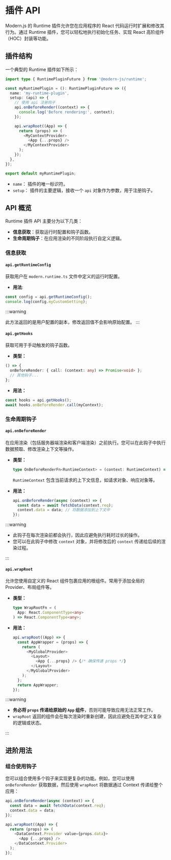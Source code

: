 # 插件 API

Modern.js 的 Runtime 插件允许您在应用程序的 React 代码运行时扩展和修改其行为。通过 Runtime 插件，您可以轻松地执行初始化任务、实现 React 高阶组件（HOC）封装等功能。

## 插件结构

一个典型的 Runtime 插件如下所示：

```ts
import type { RuntimePluginFuture } from '@modern-js/runtime';

const myRuntimePlugin = (): RuntimePluginFuture => ({
  name: 'my-runtime-plugin',
  setup: (api) => {
    // 使用 api 注册钩子
    api.onBeforeRender((context) => {
      console.log('Before rendering:', context);
    });

    api.wrapRoot((App) => {
      return (props) => (
        <MyContextProvider>
          <App {...props} />
        </MyContextProvider>
      );
    });
  },
});

export default myRuntimePlugin;

```

-   `name`： 插件的唯一标识符。
-   `setup`： 插件的主要逻辑，接收一个 `api` 对象作为参数，用于注册钩子。

## API 概览

Runtime 插件 API 主要分为以下几类：

-   **信息获取**：获取运行时配置和钩子函数。
-   **生命周期钩子**：在应用渲染的不同阶段执行自定义逻辑。

### 信息获取

#### `api.getRuntimeConfig`

获取用户在 `modern.runtime.ts` 文件中定义的运行时配置。

-   **用法**:

```ts
const config = api.getRuntimeConfig();
console.log(config.myCustomSetting);
```

:::warning

此方法返回的是用户配置的副本，修改返回值不会影响原始配置。
:::

#### `api.getHooks`

获取可用于手动触发的钩子函数。

-   **类型：**

```ts
() => {
  onBeforeRender: { call: (context: any) => Promise<void> };
  // 其他钩子...
};
```

-   **用法：**

```ts
const hooks = api.getHooks();
await hooks.onBeforeRender.call(myContext);
```

### 生命周期钩子

#### `api.onBeforeRender`

在应用渲染（包括服务器端渲染和客户端渲染）之前执行。您可以在此钩子中执行数据预取、修改渲染上下文等操作。

-   **类型：**

    ```ts
    type OnBeforeRenderFn<RuntimeContext> = (context: RuntimeContext) => Promise<void> | void;
    ```
    `RuntimeContext` 包含当前请求的上下文信息，如请求对象、响应对象等。

-   **用法：**

    ```ts
    api.onBeforeRender(async (context) => {
      const data = await fetchData(context.req);
      context.data = data; // 将数据添加到上下文中
    });
    ```

:::warning

- 此钩子在每次渲染前都会执行，因此应避免执行耗时过长的操作。
- 您可以在此钩子中修改 `context` 对象，并将修改后的 `context` 传递给后续的渲染过程。

:::

#### `api.wrapRoot`

允许您使用自定义的 React 组件包裹应用的根组件。常用于添加全局的 Provider、布局组件等。

-   **类型：**

    ```ts
    type WrapRootFn = (
      App: React.ComponentType<any>
    ) => React.ComponentType<any>;
    ```

-   **用法：**

    ```ts
    api.wrapRoot((App) => {
      const AppWrapper = (props) => {
        return (
          <MyGlobalProvider>
            <Layout>
              <App {...props} /> {/* 确保传递 props */}
            </Layout>
          </MyGlobalProvider>
        );
      };
      return AppWrapper;
    });
    ```

:::warning

-   **务必将 `props` 传递给原始的 `App` 组件**，否则可能导致应用无法正常工作。
-  `wrapRoot` 返回的组件会在每次渲染时重新创建，因此应避免在其中定义复杂的逻辑或状态。

:::

## 进阶用法

### 组合使用钩子

您可以组合使用多个钩子来实现更复杂的功能。例如，您可以使用 `onBeforeRender` 获取数据，然后使用 `wrapRoot` 将数据通过 Context 传递给整个应用：

```ts
api.onBeforeRender(async (context) => {
  const data = await fetchData(context.req);
  context.data = data;
});

api.wrapRoot((App) => {
  return (props) => (
    <DataContext.Provider value={props.data}>
      <App {...props} />
    </DataContext.Provider>
  );
});
```
